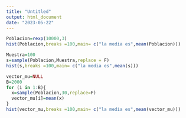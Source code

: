 ```yaml
---
title: "Untitled"
output: html_document
date: "2023-05-22"
---
```


```r

Poblacion=rexp(10000,3)
hist(Poblacion,breaks =100,main= c("la media es",mean(Poblacion)))

Muestra=100
s=sample(Poblacion,Muestra,replace = F)
hist(s,breaks =100,main= c("la media es",mean(s)))

vector_mu=NULL
B=2000
for (i in 1:B){
  x=sample(Poblacion,30,replace=F)
  vector_mu[i]=mean(x)
}
hist(vector_mu,breaks =100,main= c("la media es",mean(vector_mu)))

```

